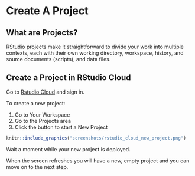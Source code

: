 # Create A Project

## What are Projects?

RStudio projects make it straightforward to divide your work into multiple contexts, each with their own working directory, workspace, history, and source documents (scripts), and data files.


## Create a Project in RStudio Cloud

Go to [Rstudio Cloud](https://rstudio.cloud/) and sign in.

To create a new project:

1. Go to Your Workspace
2. Go to the Projects area
2. Click the button to start a New Project

```r
knitr::include_graphics("screenshots/rstudio_cloud_new_project.png")
```

Wait a moment while your new project is deployed.

When the screen refreshes you will have a new, empty project and you can move on to the next step.